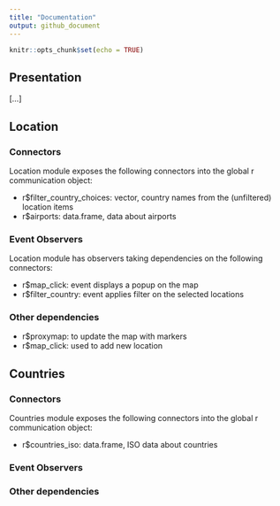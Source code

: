 ```yaml
---
title: "Documentation"
output: github_document
---
```


```r
knitr::opts_chunk$set(echo = TRUE)
```

## Presentation

[...]

## Location

### Connectors

Location module exposes the following connectors into the global r communication object:

-   r\$filter_country_choices: vector, country names from the (unfiltered) location items
-   r\$airports: data.frame, data about airports

### Event Observers

Location module has observers taking dependencies on the following connectors:

-   r\$map_click: event displays a popup on the map
-   r\$filter_country: event applies filter on the selected locations

### Other dependencies

-   r\$proxymap: to update the map with markers
-   r\$map_click: used to add new location

## Countries

### Connectors

Countries module exposes the following connectors into the global r communication object:

- r$countries_iso: data.frame, ISO data about countries

### Event Observers

### Other dependencies

